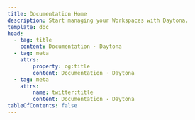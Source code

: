 ```yaml
---
title: Documentation Home
description: Start managing your Workspaces with Daytona.
template: doc
head:
  - tag: title
    content: Documentation · Daytona
  - tag: meta
    attrs:
        property: og:title
        content: Documentation · Daytona
  - tag: meta
    attrs:
        name: twitter:title
        content: Documentation · Daytona
tableOfContents: false
---
```



<DocumentList title="Start Here">
  <DocumentListItem
    title="What is Daytona?"
    subtitle="Learn about Daytona and how it can help you manage your development environments."
    href="about/what-is-daytona"
  />
  <DocumentListItem
    title="Getting Started"
    subtitle="Get started with Daytona and learn how to use and configure your development environments."
    href="about/getting-started"
  />
</DocumentList>

<DocumentList title="Install">
  <DocumentListItem
    title="Single Node Installation"
    subtitle="Learn how to install and configure Daytona on a single node."
    href="about/what-is-daytona"
  />
  <DocumentListItem
    title="Cluster Installation"
    subtitle="Learn how to install and configure Daytona on a cluster."
    href="about/getting-started"
  />
  <DocumentListItem
    title="Identity Providers Installation"
    subtitle="Learn how to install and configure Daytona with Identity Providers."
    href="installation/identity-providers"
  />
</DocumentList>

<DocumentList title="Configure">
  <DocumentListItem
    title="Add a Git Provider"
    subtitle="Create Workspaces from repositories hosted across GitHub, GitLab, Bitbucket, and others."
    href="configuration/git-providers#add-a-git-provider"
  />
  <DocumentListItem
    title="Manage a Team"
    subtitle="Create and manage Teams to organize users and Workspaces."
    href="configuration/teams"
  />
    <DocumentListItem
    title="Deploy a Template"
    subtitle="Create and manage Templates to standardize Workspace configurations."
    href="configuration/templates"
  />
</DocumentList>

<DocumentList title="Use">
  <DocumentListItem
    title="Create a Workspace"
    subtitle="Create a development environment from a Git repository and start deploying."
    href="usage/workspaces"
  />
  <DocumentListItem
    title="Set Default IDE"
    subtitle="Automatically open your Workspace in Visual Studio Code and a selection of JetBrains IDEs."
    href="usage/ide#set-the-default-ide"
  />
  <DocumentListItem
    title="Configure your Account"
    subtitle="Customize your Daytona account settings and preferences."
    href="usage/account"
  />
</DocumentList>

<DocumentList title="Dive Deeper">
  <DocumentListItem
    title="CLI Reference"
    subtitle="Learn about the Daytona CLI and how to interact with Daytona from the command line."
    href="reference/cli"
  />
  <DocumentListItem
    title="VS Code Extension"
    subtitle="Learn how to use the Daytona VS Code Extension to manage your Workspaces."
    href="tools/vs-code-extension"
  />
  <DocumentListItem
    title="JetBrains Gateway"
    subtitle="Learn how to use the Daytona JetBrains Gateway to manage your Workspaces."
    href="tools/jetbrains-gateway"
  />
</DocumentList>
